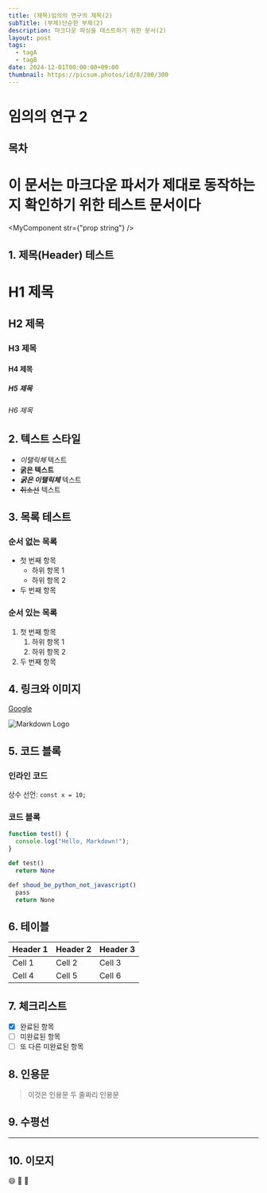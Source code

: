 ```yaml
---
title: (제목)임의의 연구의 제목(2)
subTitle: (부제)단순한 부제(2)
description: 마크다운 파싱을 테스트하기 위한 문서(2)
layout: post
tags:
  - tagA
  - tagB
date: 2024-12-01T00:00:00+09:00
thumbnail: https://picsum.photos/id/8/200/300
---
```


# 임의의 연구 2

## 목차

# 이 문서는 **마크다운 파서**가 제대로 동작하는지 확인하기 위한 테스트 문서이다
<MyComponent str={"prop string"} />

## 1. 제목(Header) 테스트

# H1 제목
## H2 제목
### H3 제목
#### H4 제목
##### H5 제목
###### H6 제목

## 2. 텍스트 스타일

- *이탤릭체* 텍스트
- **굵은 텍스트**
- ***굵은 이탤릭체*** 텍스트
- ~~취소선~~ 텍스트

## 3. 목록 테스트

### 순서 없는 목록
- 첫 번째 항목
  - 하위 항목 1
  - 하위 항목 2
- 두 번째 항목

### 순서 있는 목록
1. 첫 번째 항목
   1. 하위 항목 1
   2. 하위 항목 2
2. 두 번째 항목

## 4. 링크와 이미지

[Google](https://www.google.com)

![Markdown Logo](https://upload.wikimedia.org/wikipedia/commons/4/48/Markdown-mark.svg)

## 5. 코드 블록

### 인라인 코드
상수 선언: `const x = 10;`

### 코드 블록
```javascript
function test() {
  console.log("Hello, Markdown!");
}
```
```python
def test()
  return None
```
```javascript
def shoud_be_python_not_javascript()
  pass
  return None
```

## 6. 테이블

| Header 1 | Header 2 | Header 3 |
|----------|----------|----------|
| Cell 1   | Cell 2   | Cell 3   |
| Cell 4   | Cell 5   | Cell 6   |

## 7. 체크리스트

- [x] 완료된 항목
- [ ] 미완료된 항목
- [ ] 또 다른 미완료된 항목

## 8. 인용문

> 이것은 인용문
> 두 줄짜리 인용문

## 9. 수평선

---

## 10. 이모지

:smile: :rocket: :tada: